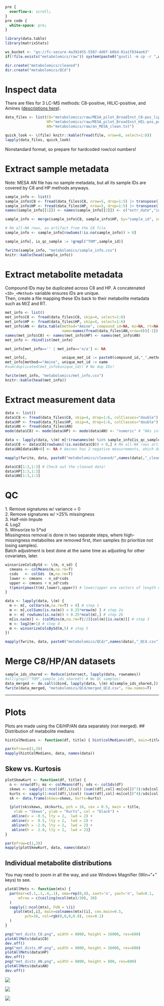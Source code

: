 ```css
pre {
  overflow-x: scroll;
}
pre code {
  white-space: pre;
}
```

```r
library(data.table)
library(matrixStats)

ws_bucket <- "gs://fc-secure-4a392455-5587-4d6f-b8bd-01a1f834ae63"
if(!file.exists("metabolomics/raw")) system(paste0("gsutil -m cp -r ",ws_bucket,"/metabolomics .")) 

dir.create("metabolomics/cleaned")
dir.create("metabolomics/QCd")
```

# Inspect data
There are files for 3 LC-MS methods: C8-positive, HILIC-positive, and Amines ([descriptions here](https://topmed.nhlbi.nih.gov/sites/default/files/TOPMed_CORE_Year3_Broad-BIDMC_metabolomics_methods.pdf)).
```r
data_files <- list(C8="metabolomics/raw/MESA_pilot_BroadInst_C8-pos_lipids_050517.csv", # C8-positive
                   HP="metabolomics/raw/MESA_pilot_BroadInst_HIL-pos_polar_050517.csv", # HILIC-positive
                   AN="metabolomics/raw/an_MESA_clean.txt")                             # Amines

quick_look <- \(file) knitr::kable(fread(file, nrow=8, select=1:8))
lapply(data_files, quick_look)
```
Nonstandard format, so prepare for hardcoded row/col numbers!


# Extract sample metadata
Note: MESA AN file has no sample metadata, but all its sample IDs are covered by C8 and HP methods anyways.
```r
sample_info <- list()
sample_info$C8 <- fread(data_files$C8, nrow=5, drop=1:5) |> transpose()
sample_info$HP <- fread(data_files$HP, nrow=5, drop=1:5) |> transpose()
names(sample_info[[1]]) <- names(sample_info[[2]]) <- c("extr_date","inject_date","column","analysis_order","sample_id")

sample_info <- merge(sample_info$C8, sample_info$HP, by="sample_id", suffixes=c("_c8","_hp"), all=T)

# Rm all-NA rows, an artifact from the C8 file
sample_info <- sample_info[rowSums(!is.na(sample_info)) > 0]

sample_info[, is_qc_sample := !grepl("TOM",sample_id)]

fwrite(sample_info, "metabolomics/sample_info.csv")
knitr::kable(head(sample_info))


```
# Extract metabolite metadata
Compound IDs may be duplicated across C8 and HP. A concatenated `<ID>_<Method>` variable ensures IDs are unique.\
Then, create a file mapping these IDs back to their metabolite metadata such as M/Z and RT.
```r
met_info <- list()
met_info$C8 <- fread(data_files$C8, skip=4, select=1:6)
met_info$HP <- fread(data_files$HP, skip=4, select=1:6)
met_info$AN <- data.table(method="Amine", compound_id=NA, mz=NA, rt=NA, hmdb_id=NA,
                          name=names(fread(data_files$AN,nrow=0))[-1])
names(met_info$C8) <- names(met_info$HP) <- names(met_info$AN)
met_info <- rbindlist(met_info)

met_info[met_info=='' | met_info=='n/a'] <- NA

met_info[,                unique_met_id := paste0(compound_id,"_",method)]
met_info[method=="Amine", unique_met_id := name                          ] # Amines have no compound ID so just use name
#sum(duplicated(met_info$unique_id)) # No dup IDs!

fwrite(met_info, "metabolomics/met_info.csv")
knitr::kable(head(met_info))
```


# Extract measurement data
```r
data <- list()
data$C8 <- fread(data_files$C8, skip=4, drop=1:6, colClasses="double") |> t() |> `colnames<-`(met_info[method== "C8-pos",unique_met_id]) # Yes I double-checked, the names are in the proper order
data$HP <- fread(data_files$HP, skip=4, drop=1:6, colClasses="double") |> t() |> `colnames<-`(met_info[method=="HIL-pos",unique_met_id])
data$AN <- fread(data_files$AN)                                        |> as.matrix(rownames=1)
mode(data$C8) <- mode(data$HP) <- mode(data$AN) <- "numeric" # "NAs introduced by coersion" are due to 2 weird cells in AN: "1+2559:2584.03935869994933" and "5+3828:3930.95273887971489"

data <- lapply(data, \(m) m[!(rownames(m) %in% sample_info[is_qc_sample==T,sample_id]), ] ) # Rm QC samples
data$C8 <- data$C8[rowSums(!is.na(data$C8)) > 0,] # Rm all-NA rows artifact in the C8 file
data$AN[data$AN<0] <- NA # Amines has 2 negative measurements, which doesn't make sense

mapply(fwrite, data, paste0("metabolomics/cleaned/",names(data),"_cleaned.csv"), row.names=T)
```
```r
data$C8[1:3,1:3] # Check out the cleaned data!
data$HP[1:3,1:3]
data$AN[1:3,1:3]
```


# QC
1\. Remove signatures w/ variance = 0\
2\. Remove signatures w/ >25% missingness\
3\. Half-min Impute\
4\. Log2\
5\. Winsorize to 5*sd\
Missingness removal is done in two separate steps, where high-missingness metabolites are removed first, _then_ samples (to prioritize not losing samples).\
Batch adjustment is best done at the same time as adjusting for other covariates, later.
```r
winsorizeColsBySd <- \(m, n_sd) {
  cmeans <- colMeans(m,na.rm=T)
  csds   <- colSds  (m,na.rm=T)
  lower <- cmeans - n_sd*csds
  upper <- cmeans + n_sd*csds
  t(pmin(pmax(t(m),lower),upper)) # lower/upper are vectors of length ncol(m), recycled for each row of the matrix.
}

data <- lapply(data, \(m) {
  m <- m[, colVars(m,na.rm=T) > 0] # step 1
  m <- m[,colSums(is.na(m)) < 0.25*nrow(m) ] # step 2a
  m <- m[ rowSums(is.na(m)) < 0.25*ncol(m),] # step 2b
  m[is.na(m)] <- (colMins(m,na.rm=T)/2)[col(m)[is.na(m)]] # step 3
  m <- log2(m+1) # step 4
  m <- winsorizeColsBySd(m,5) # step 5
})

mapply(fwrite, data, paste0("metabolomics/QCd/",names(data),"_QCd.csv"), row.names=T)
```


# Merge C8/HP/AN datasets
```r
sample_ids_shared <- Reduce(intersect, lapply(data, rownames))
#all(grepl("TOM",sample_ids_shared)) # No QC samples!
data_merged <- do.call(cbind, lapply(data, \(m) m[sample_ids_shared,]))
fwrite(data_merged, "metabolomics/QCd/merged_QCd.csv", row.names=T)
```
---

# Plots
Plots are made using the C8/HP/AN data separately (not merged).
## Distribution of metabolite medians
```r
histColMedians <- function(df, title) { hist(colMedians(df), main=title) }

par(mfrow=c(1,3))
mapply(histColMedians, data, names(data))
```

## Skew vs. Kurtosis
```r
plotSkewKurt <- function(df, title) {
  n <- nrow(df); ms <- colMeans(df); sds <- colSds(df)
  skews <- sapply(1:ncol(df),\(col) (sum((df[,col]-ms[col])^3)/sds[col]^3)/n   )
  kurts <- sapply(1:ncol(df),\(col) (sum((df[,col]-ms[col])^4)/sds[col]^4)/n-3 )
  sk <- data.frame(skews=skews, kurts=kurts)

  {plot(sk$skews, sk$kurts, pch = 16, cex = 0.5, main = title, 
    xlab = "Skews", ylab = "Kurts", col = "black") +
   abline(v = -0.5, lty = 2,  lwd = 2) + 
   abline(v =  0.5, lty = 2,  lwd = 2) +
   abline(h = -2.0, lty = 2,  lwd = 2) +
   abline(h =  2.0, lty = 2,  lwd = 2)}
}

par(mfrow=c(1,3))
mapply(plotSkewKurt, data, names(data))
```

## Individual metabolite distributions
You may need to zoom in all the way, and use Windows Magnifier (Win+"+" keys) to see.
```r
plotAllMets <- function(mtx) {
  par(mar=c(.1,.1,.4,.1), oma=rep(0,4), xaxt='n', yaxt='n', lwd=0.1,
      mfrow = c(ceiling(ncol(mtx)/30), 30)
  )
  sapply(1:ncol(mtx), FUN = \(i)
    plot(mtx[,i], main=colnames(mtx)[i], cex.main=0.5,
         pch=16, col=rgb(0,0,0,0.8), cex=0.1)
  )
}

png("met_dists_C8.png", width = 8000, height = 16000, res=600)
plotAllMets(data$C8)
dev.off()
png("met_dists_HP.png", width = 8000, height = 16000, res=600)
plotAllMets(data$HP)
dev.off()
png("met_dists_AN.png", width = 8000, height = 800, res=600)
plotAllMets(data$AN)
dev.off()
```

![](met_dists_C8.png)

![](met_dists_HP.png)

![](met_dists_AN.png)
